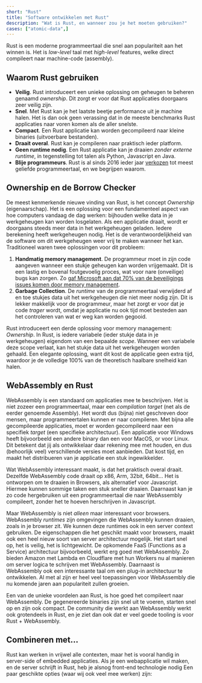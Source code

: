 ```yaml
---
short: "Rust"
title: "Software ontwikkelen met Rust"
description: "Wat is Rust, en wanneer zou je het moeten gebruiken?"
cases: ["atomic-data",]
---
```


Rust is een moderne programmeertaal die snel aan populariteit aan het winnen is.
Het is _low-level_ taal met _high-level_ features, welke direct compileert naar machine-code (assembly).

## Waarom Rust gebruiken

- **Veilig**. Rust introduceert een unieke oplossing om geheugen te beheren genaamd _ownership_. Dit zorgt er voor dat Rust applicaties doorgaans zeer veilig zijn.
- **Snel**. Met Rust kan je het laatste beetje performance uit je machine halen. Het is dan ook geen verassing dat in de meeste benchmarks Rust applicaties naar voren komen als de aller snelste.
- **Compact**. Een Rust applicatie kan worden gecompileerd naar kleine binaries (uitvoerbare bestanden).
- **Draait overal**. Rust kan je compileren naar praktisch ieder platform.
- **Geen runtime nodig**. Een Rust applicatie kan je draaien _zonder externe runtime_, in tegenstelling tot talen als Python, Javascript en Java.
- **Blije programmeurs**. Rust is al sinds 2016 ieder jaar [verkozen](https://insights.stackoverflow.com/survey/2021#technology-most-loved-dreaded-and-wanted) tot meest geliefde programmeertaal, en we begrijpen waarom.

## Ownership en de Borrow Checker

De meest kenmerkende nieuwe vinding van Rust, is het concept _Ownership_ (eigenaarschap).
Het is een oplossing voor een fundamenteel aspect van hoe computers vandaag de dag werken: bijhouden welke data in je werkgeheugen kan worden losgelaten.
Als een applicatie draait, wordt er doorgaans steeds meer data in het werkgeheugen geladen.
Iedere berekening heeft werkgeheugen nodig.
Het is de verantwoordelijkheid van de software om dit werkgeheugen weer vrij te maken wanneer het kan.
Traditioneel waren twee oplossingen voor dit probleem:

1. **Handmatig memory management**. De programmeur moet in zijn code aangeven wanneer een stukje geheugen kan worden vrijgemaakt. Dit is een lastig en bovenal foutgevoelig proces, wat voor nare (onveilige) bugs kan zorgen. Zo [gaf Microsoft aan dat 70% van de beveiligings issues komen door memory management](https://www.zdnet.com/article/microsoft-70-percent-of-all-security-bugs-are-memory-safety-issues/).
1. **Garbage Collection**. De _runtime_ van de programmeertaal verwijderd af en toe stukjes data uit het werkgeheugen die niet meer nodig zijn. Dit is lekker makkelijk voor de programmeur, maar het zorgt er voor dat je code _trager_ wordt, omdat je applicatie nu ook tijd moet besteden aan het controleren van wat er weg kan worden gegooid.

Rust introduceert een derde oplossing voor memory management: _Ownership_.
In Rust, is iedere variabele (ieder stukje data in je werkgeheugen) eigendom van een bepaalde _scope_.
Wanneer een variabele deze scope verlaat, kan het stukje data uit het werkgeheugen worden gehaald.
Een elegante oplossing, want dit kost de applicatie geen extra tijd, waardoor je de volledige 100% van de theoretisch haalbare snelheid kan halen.

## WebAssembly en Rust

WebAssembly is een standaard om applicaties mee te beschrijven.
Het is niet zozeer een programmeertaal, maar een _compilation target_ (net als de eerder genoemde Assembly).
Het wordt dus (bijna) niet geschreven door mensen, maar programmeertalen kunnen er naar compileren.
Met bijna alle gecompileerde applicaties, moet er worden gecompileerd naar een specifiek _target_ (een specifieke architectuur).
Een applicatie voor Windows heeft bijvoorbeeld een andere binary dan een voor MacOS, or voor Linux.
Dit betekent dat jij als ontwikkelaar daar rekening mee met houden, en dus (behoorlijk veel) verschillende versies moet aanbieden.
Dat kost tijd, en maakt het distribueren van je applicatie een stuk ingewikkelder.

Wat WebAssembly interessant maakt, is dat het praktisch overal draait.
Dezelfde WebAssembly code draait op x86, Arm, 32bit, 64bit...
Het is ontworpen om te draaien in Browsers, als alternatief voor Javascript.
Hiermee kunnen sommige taken een stuk sneller draaien.
Daarnaast kan je zo code hergebruiken uit een programmeertaal die naar WebAssembly compileert, zonder het te hoeven herschrijven in Javascript.

Maar WebAssembly is niet _alleen_ maar interessant voor browsers.
WebAssembly _runtimes_ zijn omgevingen die WebAssembly kunnen draaien, zoals in je browser zit.
We kunnen deze runtimes ook in een server context gebruiken.
De eigenschappen die het geschikt maakt voor browsers, maakt ook een heel nieuw soort van server architectuur mogelijk.
Het start snel op, het is veilig, het is lichtgewicht.
De opkomende FaaS (Functions as a Service) architectuur bijvoorbeeld, werkt erg goed met WebAssembly.
Zo bieden Amazon met Lambda en Cloudflare met hun Workers nu al manieren om server logica te schrijven met WebAssembly.
Daarnaast is WebAssembly ook een interessante taal om een plug-in architectuur te ontwikkelen.
Al met al zijn er heel veel toepassingen voor WebAssembly die nu komende jaren aan populariteit zullen groeien.

Een van de unieke voordelen aan Rust, is hoe goed het compileert naar WebAssembly.
De gegenereerde binaries zijn snel uit te voeren, starten snel op en zijn ook compact.
De community die werkt aan WebAssembly werkt ook grotendeels in Rust, en je ziet dan ook dat er veel goede tooling is voor Rust + WebAssembly.

## Combineren met...

Rust kan werken in vrijwel alle contexten, maar het is vooral handig in server-side of embedded applicaties.
Als je een webapplicatie wil maken, en de server schrijft in Rust, heb je alsnog front-end technologie nodig
Een paar geschikte opties (waar wij ook veel mee werken) zijn:

<TechWrapperSmall>
  <TechPill technology="react" />
  <TechPill technology="nextjs" />
</TechWrapperSmall>
